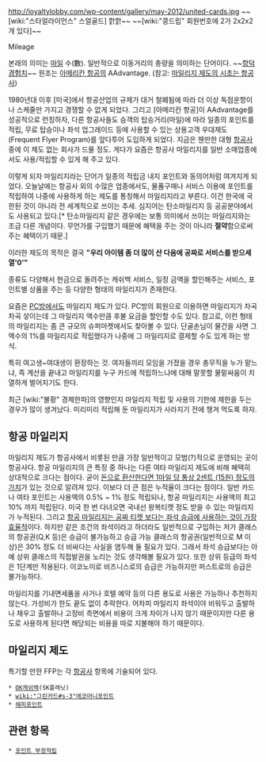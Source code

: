 http://loyaltylobby.com/wp-content/gallery/may-2012/united-cards.jpg
~~[wiki:"스타얼라이언스" 스얼골드] 핡핡~~
~~[wiki:"콩드립" 회원번호에 2가 2x2x2개 있다]~~

Mileage

본래의 의미는 [[마일]] 수(數). 일반적으로 이동거리의 총량을 의미하는 단어이다. ~~[[항덕]] [[경험치]]~~ 원조는 [[아메리칸 항공]]의 AAdvantage. (참고: [http://www.airtravelinfo.kr/xe/6433 마일리지 제도의 시초는 항공사])

1980년대 이후 [미국]에서 항공산업의 규제가 대거 철폐됨에 따라 더 이상 독점운항이나 스케줄만 가지고 경쟁할 수 없게 되었다. 그리고 [아메리칸 항공]이 AAdvantage를 성공적으로 런칭하자, 다른 항공사들도 승객의 탑승거리(마일)에 따라 일종의 포인트를 적립, 무료 탑승이나 좌석 업그레이드 등에 사용할 수 있는 상용고객 우대제도(Frequent Flyer Program)를 앞다투어 도입하게 되었다. 지금은 웬만한 대형 [[항공사]] 중에 이 제도 없는 회사가 드물 정도. 게다가 요즘은 항공사 마일리지를 일반 소매업종에서도 사용/적립할 수 있게 해 주고 있다.

이렇게 되자 마일리지라는 단어가 일종의 적립금 내지 포인트와 동의어처럼 여겨지게 되었다. 오늘날에는 항공사 외의 수많은 업종에서도, 물품구매나 서비스 이용에 포인트를 적립하여 나중에 사용하게 하는 제도를 통칭해서 마일리지라고 부른다. 이건 한국에 국한된 것이 아니라 전 세계적으로 쓰이는 추세. 심지어는 탄소마일리지 등 공공분야에서도 사용되고 있다.[* 탄소마일리지 같은 경우에는 보통 의미에서 쓰이는 마일리지와는 조금 다른 개념이다. 무언가를 구입했기 때문에 혜택을 주는 것이 아니라 '''절약'''함으로써 주는 혜택이기 때문.]

이러한 제도의 목적은 결국 ''' "우리 아이템 좀 더 많이 산 다음에 공짜로 서비스를 받으세열'0'" '''

종류도 다양해서 현금으로 돌려주는 캐쉬백 서비스, 일정 금액을 할인해주는 서비스, 포인트별 상품을 주는 등 다양한 형태의 마일리지가 존재한다.

요즘은 [[PC방]]에서도 마일리지 제도가 있다. PC방의 회원으로 이용하면 마일리지가 차곡차곡 샇이는데 그 마일리지 액수만큼 후불 요금을 할인할 수도 있다. 참고로, 이런 형태의 마일리지는 좀 큰 규모의 슈퍼마켓에서도 찾아볼 수 있다. 단골손님이 물건을 사면 그 액수의 1%를 마일리지로 적립했다가 나중에 그 마일리지로 결제할 수도 있게 하는 방식.

특히 여고생~여대생이 환장하는 것. 여자들끼리 모임을 가졌을 경우 총무직을 누가 맡느냐, 즉 계산을 끝내고 마일리지를 누구 카드에 적립하느냐에 대해 말못할 물밑싸움이 치열하게 벌어지기도 한다.

최근 [wiki:"불황" 경제한파]의 영향인지 마일리지 적립 및 사용의 기한에 제한을 두는 경우가 많이 생겨났다. 미리미리 적립해 둔 마일리지가 사라지기 전에 챙겨 먹도록 하자.

== 항공 마일리지 ==
마일리지 제도가 항공사에서 비롯된 만큼 가장 일반적이고 모범(?)적으로 운영되는 곳이 항공사다. 항공 마일리지의 큰 특징 중 하나는 다른 여타 마일리지 제도에 비해 혜택히 상대적으로 크다는 점이다. 굳이 [http://www.airtravelinfo.kr/xe/6512 돈으로 환산한다면 1마일 당 통상 2센트 (15원) 정도의 가치]가 있는 것으로 알려져 있다. 이보다 더 큰 점은 누적율이 크다는 점이다. 일반 카드나 여타 포인트는 사용액의 0.5% ~ 1% 정도 적립되나, 항공 마일리지는 사용액의 최고 10% 까지 적립된다. 미국 한 번 다녀오면 국내선 왕복티켓 정도 받을 수 있는 마일리지가 누적된다. 그리고 [http://www.airtravelinfo.kr/xe/28908 항공 마일리지는 공짜 티켓 보다는 좌석 승급에 사용하는 것이 가장 효율적]이다. 하지만 같은 조건의 좌석이라고 하더라도 일반적으로 구입하는 저가 클래스의 항공권(Q,K 등)은 승급이 불가능하고 승급 가능 클래스의 항공권(일반적으로 M 이상)은 30% 정도 더 비싸다는 사실을 염두해 둘 필요가 있다. 그래서 좌석 승급보다는 아예 상위 클래스의 직접발권을 노리는 것도 생각해볼 필요가 있다. 또한 상위 등급의 좌석은 1단계만 적용된다. 이코노미로 비즈니스로의 승급은 가능하지만 퍼스트로의 승급은 불가능하다.

마일리지를 기내면세품을 사거나 호텔 예약 등의 다른 용도로 사용은 가능하나 추천하지 않는다. 가성비가 한도 끝도 없이 추락한다. 어차피 마일리지 좌석이야 비워두고 출발하나 채우고 출발하나 고정비 측면에서 비용이 크게 차이가 나지 않기 때문이지만 다른 용도로 사용하게 된다면 해당되는 비용을 따로 지불해야 하기 때문이다.

== 마일리지 제도 ==
특기할 만한 FFP는 각 [[항공사]] 항목에 기술되어 있다.

 * [[OK캐쉬백]](SK플래닛)
 * [[wiki:"그린카드#s-3"에코머니포인트]]
 * [[해피포인트]]

== 관련 항목 ==
 * [[포인트 부정적립]]
